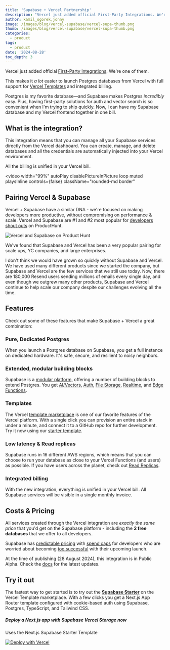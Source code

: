 ```yaml
---
title: 'Supabase + Vercel Partnership'
description: "Vercel just added official First-Party Integrations. We're one of them."
author: kamil_ogorek,jonny
image: /images/blog/vercel-supabase/vercel-supa-thumb.png
thumb: /images/blog/vercel-supabase/vercel-supa-thumb.png
categories:
  - product
tags:
  - product
date: '2024-08-28'
toc_depth: 3
---
```


Vercel just added official [First-Party Integrations](https://vercel.com/blog/introducing-the-vercel-marketplace). We're one of them.

This makes it _a lot_ easier to launch Postgres databases from Vercel with full support for [Vercel Templates](https://vercel.com/templates/next.js/supabase) and integrated billing.

<Quote img="lee-robinson.png" caption="Lee Robinson, VP of Product @ Vercel">

Postgres is my favorite database—and Supabase makes Postgres _incredibly_ easy. Plus, having first-party solutions for auth and vector search is so convenient when I'm trying to ship quickly. Now, I can have my Supabase database and my Vercel frontend together in one bill.

</Quote>

## What is the integration?

This integration means that you can manage all your Supabase services directly from the Vercel dashboard. You can create, manage, and delete databases and all the credentials are automatically injected into your Vercel environment.

All the billing is unified in your Vercel bill.

<video
  width="99%"
  autoPlay
  disablePictureInPicture
  loop
  muted
  playsInline
  controls={false}
  className="rounded-md border"
>
  <source
    src="https://xguihxuzqibwxjnimxev.supabase.co/storage/v1/object/public/videos/marketing/blog/vercel-marketplace/supabase-integration.mp4?t=2024-08-28T16%3A31%3A37.197Z"
    type="video/mp4"
  />
</video>

## Pairing Vercel & Supabase

Vercel + Supabase have a similar DNA - we're focused on making developers more productive, without compromising on performance & scale. Vercel and Supabase are #1 and #2 most popular for [developers shout outs](https://www.producthunt.com/shoutouts/engineering-development) on ProductHunt.

![Vercel and Supabase on Product Hunt](/images/blog/vercel-supabase/producthunt-vercel-supabase.png)

We've found that Supabase and Vercel has been a very popular pairing for scale ups, YC companies, and large enterprises.

<Quote img="zeno-rocha.png" caption="Zeno Rocha, CEO @ Resend">

I don't think we would have grown so quickly without Supabase and Vercel. We have used many different products since we started the company, but Supabase and Vercel are the few services that we still use today. Now, there are 180,000 Resend users sending millions of emails every single day, and even though we outgrew many other products, Supabase and Vercel continue to help scale our company despite our challenges evolving all the time.

</Quote>

## Features

Check out some of these features that make Supabase + Vercel a great combination:

### Pure, Dedicated Postgres

When you launch a Postgres database on Supabase, you get a full instance on dedicated hardware. It's safe, secure, and resilient to noisy neighbors.

### Extended, modular building blocks

Supabase is a [modular platform](/docs/guides/getting-started/architecture#everything-works-in-isolation), offering a number of building blocks to extend Postgres. You get [AI/Vectors](/docs/guides/ai), [Auth](https://supabase.com/docs/guides/auth), [File Storage](/docs/guides/storage), [Realtime](/docs/guides/realtime), and [Edge Functions](/docs/guides/functions).

### Templates

The Vercel [template marketplace](https://vercel.com/templates?search=supabase) is one of our favorite features of the Vercel platform. With a single click you can provision an entire stack in under a minute, and connect it to a GitHub repo for further development. Try it now using our [starter template](https://vercel.com/templates/next.js/supabase).

### Low latency & Read replicas

Supabase runs in 16 different AWS regions, which means that you can choose to run your database as close to your Vercel Functions (and users) as possible. If you have users across the planet, check out [Read Replicas](https://supabase.com/docs/guides/platform/read-replicas).

### Integrated billing

With the new integration, everything is unified in your Vercel bill. All Supabase services will be visible in a single monthly invoice.

## Costs & Pricing

All services created through the Vercel integration are _exactly the same price_ that you'd get on the Supabase platform - including the **2 free databases** that we offer to all developers.

Supabase has [predictable pricing](/pricing) with [spend caps](/docs/guides/platform/spend-cap) for developers who are worried about becoming [too successful](https://i.kym-cdn.com/photos/images/newsfeed/001/444/303/2b6.jpg) with their upcoming launch.

<Admonition>

At the time of publishing (28 August 2024), this integration is in Public Alpha. Check the [docs](/docs/guides/platform/vercel-marketplace) for the latest updates.

</Admonition>

## Try it out

The fastest way to get started is to try out the [**Supabase Starter**](https://vercel.com/templates/next.js/supabase) on the Vercel Template marketplace. With a few clicks you get a Next.js App Router template configured with cookie-based auth using Supabase, Postgres, TypeScript, and Tailwind CSS.

<div className="bg-surface-100 py-4 px-4 border rounded-[8px] my-2 not-prose">
  <h5 className="text-foreground">Deploy a Next.js app with Supabase Vercel Storage now</h5>
  <p className="text-foreground-light mb-3">Uses the Next.js Supabase Starter Template</p>
  <a href="https://vercel.com/new/clone?demo-description=This+starter+configures+Supabase+Auth+to+use+cookies%2C+making+the+user%27s+session+available+throughout+the+entire+Next.js+app+-+Client+Components%2C+Server+Components%2C+Route+Handlers%2C+Server+Actions+and+Middleware.&demo-image=%2F%2Fimages.ctfassets.net%2Fe5382hct74si%2F7UG4Pvl9its0CqhrpX93n%2F262032f6e408308d3273f5883f369e97%2F68747470733a2f2f64656d6f2d6e6578746a732d776974682d73757061626173652e76657263656c2e6170702f6f70656e67726170682d696d6167652e70.png&demo-title=nextjs-with-supabase&demo-url=https%3A%2F%2Fdemo-nextjs-with-supabase.vercel.app%2F&external-id=https%3A%2F%2Fgithub.com%2Fvercel%2Fnext.js%2Ftree%2Fcanary%2Fexamples%2Fwith-supabase&project-name=nextjs-with-supabase&repository-name=nextjs-with-supabase&repository-url=https%3A%2F%2Fgithub.com%2Fvercel%2Fnext.js%2Ftree%2Fcanary%2Fexamples%2Fwith-supabase&stores=%5B%7B%22type%22%3A%22integration%22%2C%22integrationSlug%22%3A%22supabase%22%2C%22productSlug%22%3A%22supabase%22%7D%5D&teamSlug=vercel">
    <img src="https://vercel.com/button" alt="Deploy with Vercel" />
  </a>
</div>
